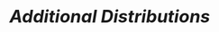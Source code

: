 # <i style="font-size: 110%; color:var(--bs-body-color)">Additional Distributions</i> {.unnumbered}
